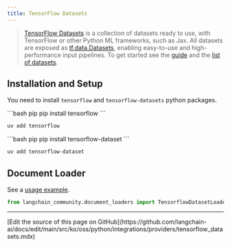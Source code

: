 ```yaml
---
title: TensorFlow Datasets
---
```


>[TensorFlow Datasets](https://www.tensorflow.org/datasets) is a collection of datasets ready to use,
> with TensorFlow or other Python ML frameworks, such as Jax. All datasets are exposed
> as [tf.data.Datasets](https://www.tensorflow.org/api_docs/python/tf/data/Dataset),
> enabling easy-to-use and high-performance input pipelines. To get started see
> the [guide](https://www.tensorflow.org/datasets/overview) and
> the [list of datasets](https://www.tensorflow.org/datasets/catalog/overview#all_datasets).



## Installation and Setup

You need to install `tensorflow` and `tensorflow-datasets` python packages.

<CodeGroup>
```bash pip
pip install tensorflow
```

```bash uv
uv add tensorflow
```
</CodeGroup>

<CodeGroup>
```bash pip
pip install tensorflow-dataset
```

```bash uv
uv add tensorflow-dataset
```
</CodeGroup>


## Document Loader

See a [usage example](/oss/python/integrations/document_loaders/tensorflow_datasets).

```python
from langchain_community.document_loaders import TensorflowDatasetLoader
```

---

<Callout icon="pen-to-square" iconType="regular">
  [Edit the source of this page on GitHub](https://github.com/langchain-ai/docs/edit/main/src/ko/oss/python/integrations/providers/tensorflow_datasets.mdx)
</Callout>

